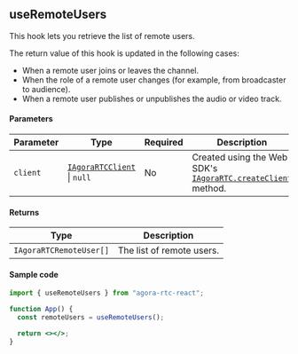 ## useRemoteUsers

This hook lets you retrieve the list of remote users.

The return value of this hook is updated in the following cases:

- When a remote user joins or leaves the channel.
- When the role of a remote user changes (for example, from broadcaster to audience).
- When a remote user publishes or unpublishes the audio or video track.

#### Parameters

| Parameter | Type                                                                                                               | Required | Description                                                                                                                                    |
| --------- | ------------------------------------------------------------------------------------------------------------------ | -------- | ---------------------------------------------------------------------------------------------------------------------------------------------- |
| `client`  | [`IAgoraRTCClient`](https://api-ref.agora.io/en/video-sdk/reactjs/2.x//IAgoraRTCClient.html) &VerticalLine; `null` | No       | Created using the Web SDK's [`IAgoraRTC.createClient`](https://api-ref.agora.io/en/video-sdk/reactjs/2.x//IAgoraRTC.createClient.html) method. |

#### Returns

| Type                    | Description               |
| ----------------------- | ------------------------- |
| `IAgoraRTCRemoteUser[]` | The list of remote users. |

#### Sample code

```jsx
import { useRemoteUsers } from "agora-rtc-react";

function App() {
  const remoteUsers = useRemoteUsers();

  return <></>;
}
```
